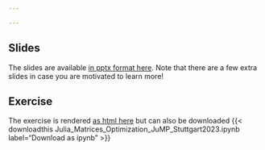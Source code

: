 ```yaml
---

---
```

## Slides

The slides are available [in pptx format here](Julia_Matrices_Optimization_JuMP_Stuttgart2023.pptx). Note that there are a few extra slides in case you are motivated to learn more!

## Exercise

The exercise is rendered [as html here](Julia_Matrices_Optimization_JuMP_Stuttgart2023.ipynb) but can also be downloaded {{< downloadthis Julia_Matrices_Optimization_JuMP_Stuttgart2023.ipynb label="Download as ipynb" >}}
 